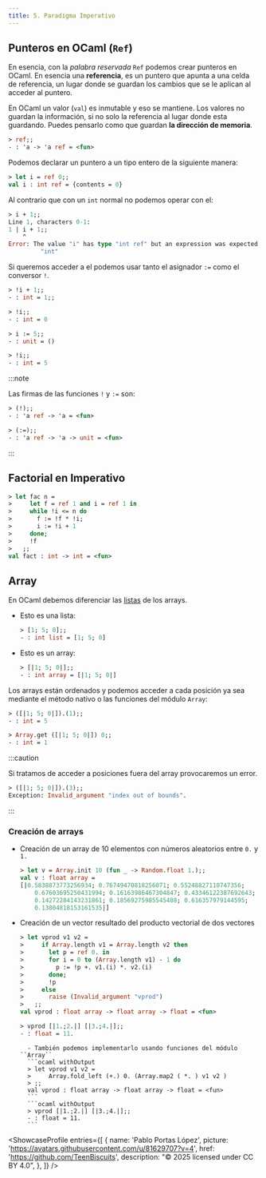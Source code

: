 ```yaml
---
title: 5. Paradigma Imperativo
---
```



## Punteros en OCaml (``Ref``)

En esencia, con la _palabra reservada_ ``Ref`` podemos crear punteros en OCaml. En esencia una **referencia**, es un puntero que apunta a una celda de referencia, un lugar donde se guardan los cambios que se le aplican al acceder al puntero.

En OCaml un valor (`val`) es inmutable y eso se mantiene. Los valores no guardan la información, si no solo la referencia al lugar donde esta guardando. Puedes pensarlo como que guardan **la dirección de memoria**.

```ocaml withOutput
> ref;;
- : 'a -> 'a ref = <fun>
```

Podemos declarar un puntero a un tipo entero de la siguiente manera:

```ocaml withOutput
> let i = ref 0;;
val i : int ref = {contents = 0}
```

Al contrario que con un `int` normal no podemos operar con el:

```ocaml withOutput
> i + 1;;
Line 1, characters 0-1:
1 | i + 1;;
    ^
Error: The value "i" has type "int ref" but an expression was expected of type
         "int"
```

Si queremos acceder a el podemos usar tanto el asignador `:=` como el conversor `!`.

```ocaml withOutput
> !i + 1;;
- : int = 1;;
```
```ocaml withOutput
> !i;;
- : int = 0
```
```ocaml withOutput
> i := 5;;
- : unit = ()
```
```ocaml withOutput
> !i;;
- : int = 5
```

:::note

Las firmas de las funciones `!` y `:=` son:

```ocaml withOutput
> (!);;
- : 'a ref -> 'a = <fun>
```
```ocaml withOutput
> (:=);; 
- : 'a ref -> 'a -> unit = <fun>
```

:::

## Factorial en Imperativo

```ocaml withOutput
> let fac n =
>     let f = ref 1 and i = ref 1 in
>     while !i <= n do
>       f := !f * !i;
>       i := !i + 1
>     done;
>     !f
>   ;;
val fact : int -> int = <fun>
```

## Array

En OCaml debemos diferenciar las [listas](/pepe/apuntes/2-listas_y_excepciones/) de los arrays.

- Esto es una lista: 
    ```ocaml withOutput
    > [1; 5; 0];;
    - : int list = [1; 5; 0]
    ```
- Esto es un array: 
    ```ocaml withOutput
    > [|1; 5; 0|];;
    - : int array = [|1; 5; 0|]
    ```

Los arrays están ordenados y podemos acceder a cada posición ya sea mediante el método nativo o las funciones del módulo `Array`:
```ocaml withOutput
> ([|1; 5; 0|]).(1);;
- : int = 5
```
```ocaml withOutput
> Array.get ([|1; 5; 0|]) 0;;
- : int = 1
```

:::caution

Si tratamos de acceder a posiciones fuera del array provocaremos un error.

```ocaml withOutput
> ([|1; 5; 0|]).(3);;
Exception: Invalid_argument "index out of bounds".
```

:::

### Creación de arrays

- Creación de un array de 10 elementos con números aleatorios entre ``0.`` y ``1.``
    ```ocaml withOutput
    > let v = Array.init 10 (fun _ -> Random.float 1.);;
    val v : float array =
    [|0.5838873773256934; 0.76749470818256071; 0.55248827110747356;
        0.67603695250431994; 0.16163986467304847; 0.43346122387692643;
        0.14272284143231861; 0.18569275985545408; 0.616357979144595;
        0.13804818153161535|]
    ```
- Creación de un vector resultado del producto vectorial de dos vectores
    ```ocaml withOutput
    > let vprod v1 v2 =
    >     if Array.length v1 = Array.length v2 then
    >       let p = ref 0. in
    >       for i = 0 to (Array.length v1) - 1 do
    >         p := !p +. v1.(i) *. v2.(i)
    >       done;
    >       !p
    >     else
    >       raise (Invalid_argument "vprod")
    >   ;;
    val vprod : float array -> float array -> float = <fun>
    ```
    ```ocaml withOutput
    > vprod [|1.;2.|] [|3.;4.|];;              
    - : float = 11.
    ```
        - También podemos implementarlo usando funciones del módulo ``Array``
        ```ocaml withOutput
        > let vprod v1 v2 =
        >     Array.fold_left (+.) 0. (Array.map2 ( *. ) v1 v2 )
        > ;;
        val vprod : float array -> float array -> float = <fun>
        ```
        ```ocaml withOutput
        > vprod [|1.;2.|] [|3.;4.|];;              
        - : float = 11.
        ```

<ShowcaseProfile
  entries={[
    {
      name: 'Pablo Portas López',
      picture: 'https://avatars.githubusercontent.com/u/81629707?v=4',
      href: 'https://github.com/TeenBiscuits',
      description:
        "© 2025 licensed under CC BY 4.0",
    },
  ]}
/>
